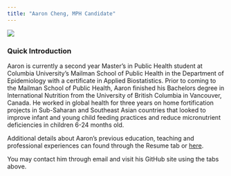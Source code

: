 ```yaml
---
title: "Aaron Cheng, MPH Candidate"
---
```



![](https://github.com/cheng-aaron/p8105_hw4_prob3/blob/master/headshot_aaron.jpeg?raw=true)


### Quick Introduction 

Aaron is currently a second year Master's in Public Health student at Columbia University's Mailman School of Public Health in the Department of Epidemiology with a certificate in Applied Biostatistics. Prior to coming to the Mailman School of Public Health, Aaron finished his Bachelors degree in International Nutrition from the University of British Columbia in Vancouver, Canada. He worked in global health for three years on home fortification projects in Sub-Saharan and Southeast Asian countries that looked to improve infant and young child feeding practices and reduce micronutrient deficiencies in children 6-24 months old.  

Additional details about Aaron's previous education, teaching and professional experiences can found through the Resume tab or [here](cv_acheng_1029.pdf). 

You may contact him through email and visit his GitHub site using the tabs above.  